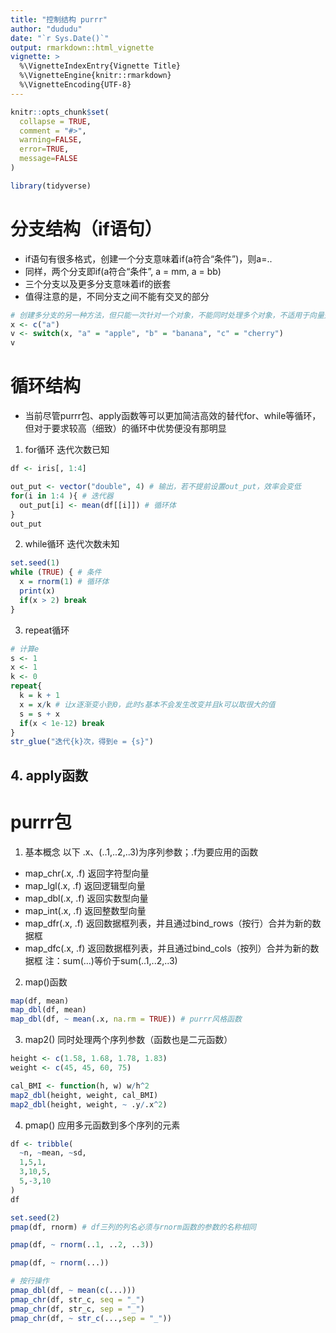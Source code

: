 ```yaml
---
title: "控制结构 purrr"
author: "dududu"
date: "`r Sys.Date()`"
output: rmarkdown::html_vignette
vignette: >
  %\VignetteIndexEntry{Vignette Title}
  %\VignetteEngine{knitr::rmarkdown}
  %\VignetteEncoding{UTF-8}
---
```

```r
knitr::opts_chunk$set(
  collapse = TRUE,
  comment = "#>",
  warning=FALSE,
  error=TRUE,
  message=FALSE
)
```

```r
library(tidyverse)
```
# 分支结构（if语句）
- if语句有很多格式，创建一个分支意味着if(a符合“条件”)，则a=.. 
- 同样，两个分支即if(a符合“条件”, a = mm, a = bb)
- 三个分支以及更多分支意味着if的嵌套
- 值得注意的是，不同分支之间不能有交叉的部分
```r
# 创建多分支的另一种方法，但只能一次针对一个对象，不能同时处理多个对象，不适用于向量处理
x <- c("a")
v <- switch(x, "a" = "apple", "b" = "banana", "c" = "cherry")
v
```
# 循环结构
- 当前尽管purrr包、apply函数等可以更加简洁高效的替代for、while等循环，但对于要求较高（细致）的循环中优势便没有那明显
1. for循环 迭代次数已知
```r
df <- iris[, 1:4]

out_put <- vector("double", 4) # 输出，若不提前设置out_put，效率会变低
for(i in 1:4 ){ # 迭代器
  out_put[i] <- mean(df[[i]]) # 循环体
}
out_put
```
2. while循环 迭代次数未知
```r
set.seed(1)
while (TRUE) { # 条件
  x = rnorm(1) # 循环体
  print(x)
  if(x > 2) break
}
```
3. repeat循环 
```r
# 计算e
s <- 1
x <- 1
k <- 0
repeat{
  k = k + 1
  x = x/k # 让x逐渐变小到0，此时s基本不会发生改变并且k可以取很大的值
  s = s + x
  if(x < 1e-12) break
}
str_glue("迭代{k}次，得到e = {s}")
```
4. apply函数
---
# purrr包
1. 基本概念
  以下 .x、(..1,..2,..3)为序列参数；.f为要应用的函数
  - map_chr(.x, .f) 返回字符型向量
  - map_lgl(.x, .f) 返回逻辑型向量
  - map_dbl(.x, .f) 返回实数型向量
  - map_int(.x, .f) 返回整数型向量
  - map_dfr(.x, .f) 返回数据框列表，并且通过bind_rows（按行）合并为新的数据框
  - map_dfc(.x, .f) 返回数据框列表，并且通过bind_cols（按列）合并为新的数据框
  注：sum(...)等价于sum(..1,..2,..3)
2. map()函数
```r
map(df, mean)
map_dbl(df, mean)
map_dbl(df, ~ mean(.x, na.rm = TRUE)) # purrr风格函数
```
3. map2() 同时处理两个序列参数（函数也是二元函数）
```r
height <- c(1.58, 1.68, 1.78, 1.83)
weight <- c(45, 45, 60, 75)

cal_BMI <- function(h, w) w/h^2
map2_dbl(height, weight, cal_BMI)
map2_dbl(height, weight, ~ .y/.x^2)
```
4. pmap() 应用多元函数到多个序列的元素
```r
df <- tribble(
  ~n, ~mean, ~sd,
  1,5,1,
  3,10,5,
  5,-3,10
)
df

set.seed(2)
pmap(df, rnorm) # df三列的列名必须与rnorm函数的参数的名称相同
```
```r
pmap(df, ~ rnorm(..1, ..2, ..3))
```
```r
pmap(df, ~ rnorm(...))
```
```r
# 按行操作
pmap_dbl(df, ~ mean(c(...)))
pmap_chr(df, str_c, seq = "_")
pmap_chr(df, str_c, sep = "_")
pmap_chr(df, ~ str_c(...,sep = "_"))
```






